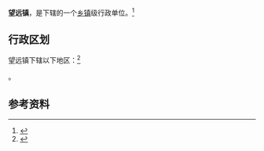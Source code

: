 {{中国乡级行政区|64/01/21/102/000}}

'''望远镇'''，是{{PRC admin/fullname|64/01/21/102/000|3}}下辖的一个[[乡镇|乡镇]]级行政单位。<ref>{{PRC admin/ref sgc|{{PRC admin/parent|64/01/21/102/000}}}}</ref>

== 行政区划 ==

望远镇下辖以下地区：<ref>{{PRC admin/ref sgc|64/01/21/102/000}}</ref>

{{PRC admin/children|64/01/21/102/000}}。

== 参考资料 ==

{{reflist}}

{{行政区划小作品}}
{{PRC admin/navcat|64/01/21/102/000}}